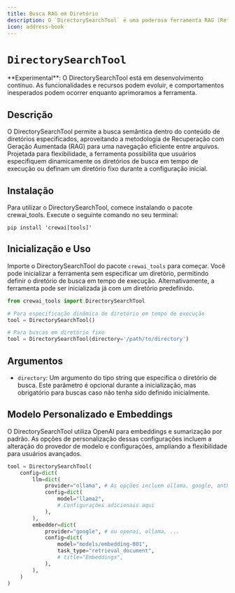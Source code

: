```yaml
---
title: Busca RAG em Diretório
description: O `DirectorySearchTool` é uma poderosa ferramenta RAG (Retrieval-Augmented Generation) desenvolvida para buscas semânticas no conteúdo de um diretório.
icon: address-book
---
```


# `DirectorySearchTool`

<Note>
    **Experimental**: O DirectorySearchTool está em desenvolvimento contínuo. As funcionalidades e recursos podem evoluir, e comportamentos inesperados podem ocorrer enquanto aprimoramos a ferramenta.
</Note>

## Descrição

O DirectorySearchTool permite a busca semântica dentro do conteúdo de diretórios especificados, aproveitando a metodologia de Recuperação com Geração Aumentada (RAG) para uma navegação eficiente entre arquivos. Projetada para flexibilidade, a ferramenta possibilita que usuários especifiquem dinamicamente os diretórios de busca em tempo de execução ou definam um diretório fixo durante a configuração inicial.

## Instalação

Para utilizar o DirectorySearchTool, comece instalando o pacote crewai_tools. Execute o seguinte comando no seu terminal:

```shell
pip install 'crewai[tools]'
```

## Inicialização e Uso

Importe o DirectorySearchTool do pacote `crewai_tools` para começar. Você pode inicializar a ferramenta sem especificar um diretório, permitindo definir o diretório de busca em tempo de execução. Alternativamente, a ferramenta pode ser inicializada já com um diretório predefinido.

```python Code
from crewai_tools import DirectorySearchTool

# Para especificação dinâmica de diretório em tempo de execução
tool = DirectorySearchTool()

# Para buscas em diretório fixo
tool = DirectorySearchTool(directory='/path/to/directory')
```

## Argumentos

- `directory`: Um argumento do tipo string que especifica o diretório de busca. Este parâmetro é opcional durante a inicialização, mas obrigatório para buscas caso não tenha sido definido inicialmente.

## Modelo Personalizado e Embeddings

O DirectorySearchTool utiliza OpenAI para embeddings e sumarização por padrão. As opções de personalização dessas configurações incluem a alteração do provedor de modelo e configurações, ampliando a flexibilidade para usuários avançados.

```python Code
tool = DirectorySearchTool(
    config=dict(
        llm=dict(
            provider="ollama", # As opções incluem ollama, google, anthropic, llama2 e mais
            config=dict(
                model="llama2",
                # Configurações adicionais aqui
            ),
        ),
        embedder=dict(
            provider="google", # ou openai, ollama, ...
            config=dict(
                model="models/embedding-001",
                task_type="retrieval_document",
                # title="Embeddings",
            ),
        ),
    )
)
```